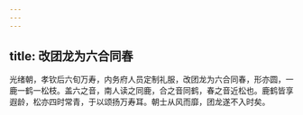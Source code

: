 ```yaml
---
---
---
```

title: 改团龙为六合同春
---



光绪朝，孝钦后六旬万寿，内务府人员定制礼服，改团龙为六合同春，形亦圆，一鹿一鹤一松枝。盖六之音，南人读之同鹿，合之音同鹤，春之音近松也。鹿鹤皆享遐龄，松亦四时常青，于以颂扬万寿耳。朝士从风而靡，团龙遂不入时矣。